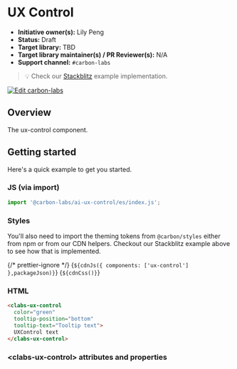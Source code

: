 
<Meta of={UXControlStories} />

# UX Control

* **Initiative owner(s):** Lily Peng
* **Status:** Draft
* **Target library:** TBD
* **Target library maintainer(s) / PR Reviewer(s):** N/A
* **Support channel:** `#carbon-labs`

> 💡 Check our
> [Stackblitz](https://stackblitz.com/github/carbon-design-system/carbon-labs/tree/main/packages/ux-control/examples/ux-control)
> example implementation.

[![Edit carbon-labs](https://developer.stackblitz.com/img/open_in_stackblitz.svg)](https://stackblitz.com/github/carbon-design-system/carbon-labs/tree/main/packages/ux-control/examples/ux-control)

## Overview

The ux-control component.

## Getting started

Here's a quick example to get you started.

### JS (via import)

```javascript
import '@carbon-labs/ai-ux-control/es/index.js';
```

### Styles

You'll also need to import the theming tokens from `@carbon/styles` either from
npm or from our CDN helpers. Checkout our Stackblitz example above to see how
that is implemented.

{/* prettier-ignore */}
<Markdown>{`${cdnJs({ components: ['ux-control'] },packageJson)}`}</Markdown>
<Markdown>{`${cdnCss()}`}</Markdown>

### HTML

```html
<clabs-ux-control
  color="green"
  tooltip-position="bottom"
  tooltip-text="Tooltip text">
  UXControl text
</clabs-ux-control>
```

### &lt;clabs-ux-control&gt; attributes and properties

<ArgTypes of="clabs-ux-control" />
